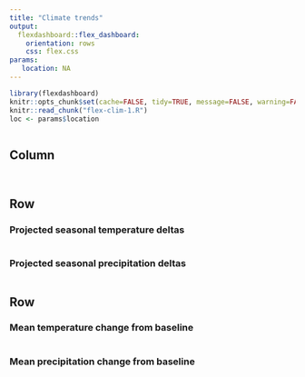 ```yaml
---
title: "Climate trends"
output: 
  flexdashboard::flex_dashboard:
    orientation: rows
    css: flex.css
params:
   location: NA
---
```


```r
library(flexdashboard)
knitr::opts_chunk$set(cache=FALSE, tidy=TRUE, message=FALSE, warning=FALSE, fig.showtext=TRUE, dev="CairoPNG")
knitr::read_chunk("flex-clim-1.R")
loc <- params$location
```

```r
```

Column {.sidebar data-width=600 data-padding=10}
-------------------------------------

```r
```

```r
```

Row {data-height=650 .tabset .tabset-fade}
-------------------------------------
    
### Projected seasonal temperature deltas
    
```r
```

### Projected seasonal precipitation deltas
    
```r
```

Row {data-height=350}
-------------------------------------

### Mean temperature change from baseline

```r
```

### Mean precipitation change from baseline
    
```r
```
